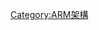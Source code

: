 {{Navbox
|name = ARM晶片
|title = ARM晶片
|state = {{{state|autocollapse}}}
|bodyclass = hlist
|above =
* [[ARM架構]]
* [[ARM處理器內核列表]]

|group1 = 应用处理器<br/>(32-bit)
|list1 = {{Navbox subgroup

  |group1 =[[ARM Cortex-A5|Cortex-A5]]
  |list1 = 
*  [[炬力集成|炬力]] [[ATM702x]]
*  晶晨 [[M805/S805]]
*  [[Atmel]] {{tsl|en|AT91SAM||SAMA5D3}}
*  InfoTM iMAPx820, iMAPx15
*  [[高通]] [[高通Snapdragon|骁龙 Snapdragon 200]]
*  Telechips TCC892x

  |group2 = [[ARM Cortex-A7 MPCore|Cortex-A7]]
  |list2 =
*  [[全志科技|全志]] A2x, A3x, A83T, H3, H8
*  [[博通]] [[VideoCore|BCM23550]][[Raspberry Pi|,BCM2836]]
*  [[飞思卡尔]] QorIQ LS10xx
*  [[联芯科技|联芯]] [[LC1813, LC1913]]
*  [[Marvell]] Armada PXA1920
*  [[联发科]] MT65xx
*  [[高通]][[高通Snapdragon|骁龙 Snapdragon 200]], [[高通]][[高通Snapdragon|骁龙 Snapdragon 400]]
*  海思 Hi3516系列
*  瑞芯微电子 RV11xx

  |group3 = [[ARM Cortex-A8|Cortex-A8]]
  |list3 =
*   [[全志科技|全志]] A1x
*  [[蘋果公司|苹果]] [[Apple A4|A4]]
*  [[飞思卡尔]] {{tsl|en|i.MX||i.MX5x}}
*  [[瑞芯微电子]] [[RK291x]]
*  [[三星集团|三星]] [[三星Exynos|Exynos]] 3110, S5PC110, S5PV210
*  Texas Instruments [[OMAP|OMAP 3]]
*  ZiiLABS [[ZiiLABS|ZMS-08]]

  |group4 = 加强 Cortex-A8
  |list4 =

  |group5 = {{tsl|en|ARM Cortex-A9 MPCore||Cortex-A9}}
  |list5 = 
*  [[炬力集成|炬力]] [[炬力集成|ATM702x, ATM703x]]
*  Altera Cyclone V, Arria V/10
*  晶晨 {{tsl|en|Amlogic||AML8726, MX, M6x, M801, M802/S802, S812, T866}}
*  苹果 [[Apple A5|A5]], [[Apple A5X|A5X]]
*  博通 [[VideoCore|VideoCore BCM21xxx, BCM28xxx]] 
*  飞思卡尔 {{tsl|en|i.MX||i.MX6x}}
*  海思 [[海思半導體|K3V2]]
*  InfoTM {{tsl|en|InfoTM||iMAPx912}}
*  联芯科技 {{tsl|en|Leadcore Technology||LC1810, LC1811}}
*  联发科 MT65xx
*  英伟达 [[Tegra]], [[Tegra 2|2]], [[Tegra 3|3]], [[图睿|4i]]
*  新岸线 {{tsl|en|Nufront||NuSmart 2816M, NS115, NS115M}}
*  [[瑞萨科技]] EMMA EV2, R-Car H1, RZ/A
*  瑞芯微电子 {{tsl|en|Rockchip||RK292x, RK30xx, RK31xx}}
*  三星 [[Exynos|Exynos 4]]
*  爱立信 [[NovaThor]]
*  Telechips {{tsl|en|Telechips||TCC8803}}
*  [[德州仪器]] [[OMAP|OMAP 4]]
*  VIA 威信科电 WonderMedia {{tsl|en|WonderMedia||WM88x0, 89x0}}
*  Xilinx Zynq-7000
*  ZiiLABS [[ZiiLABS|ZMS-20, ZMS-40]]

  |group6 =  加强 Cortex-A9
  |list6 =
 
  |group7 = {{tsl|en|ARM Cortex-A12||Cortex-A12}}
  |list7 = 

  |group8 = [[ARM Cortex-A15 MPCore|Cortex-A15]]
  |list8 = 
*  海思 [[海思半導體|K3V3]] 
*  聯發科 MT6599
*  英伟达 [[Tegra|Tegra 4]]
*  三星 [[Exynos|Exynos 5]]
*  德州儀器 [[OMAP|OMAP 5]]
*  全志科技 {{tsl|en|A80||A80}}
*  [[瑞萨科技]] R-Car H2

  |group9 = {{tsl|en|ARM Cortex-A17||Cortex-A17}}
  |list9 = 
* 联发科 [[MT6595]]
* 瑞芯微电子 {{tsl|en|RK3288||RK3288}}

  |group10 = ARMv7-A<br/>兼容
  |list10 = 
*  苹果 [[Apple A6|A6]], [[Apple A6X|A6X]]
*  博通 Brahma-B15
*  Marvell P4J
*  高通 [[高通Snapdragon|Snapdragon S1/S2/S3]] ([[Scorpion (CPU)|Scorpion]])
*  高通 [[高通Snapdragon|Snapdragon S4 Plus/S4 Pro]] ([[Krait (CPU)|Krait]]) 
*  高通 [[高通Snapdragon|Snapdragon 600/800]] ([[Krait (CPU)|Krait 300/Krait 400]])
  }}
|group2 = 应用处理器<br/>(64-bit)
|list2 = {{Navbox subgroup

  |group11 = [[ARM Cortex-A53|Cortex-A53]]
  |list11 =
* [[炬力集成|炬力]] [[炬力集成|S900]]
* 全志 [[全志科技|A64, H64]]
*[[博通]] [[Raspberry Pi| BCM2837A0/B0]]
* Altera Stratix 10
* 晶晨 S905
* EZchip TILE-Mx100
* Marvell  Armada PXA1928, Mobile PXA1908/PXA1936
* 联发科 MT673x, MT675x, MT6761, MT6762, MT6763, MT6765, MT6795, MT8161, MT8163, MT8165, MT8732, MT8735, MT8752, Helio X10
* 高通 [[骁龙]] 215, 410, 412, 415, 425, 427, 430, 435, 429, 439, 450, 610, 615, 616, 617, 625, 626, 630
* 瑞芯微电子 RK3368
* Xilinx [[赛灵思|ZynqMP]]
* Mi Surge S1
* 海思 Kirin 620, 650, 655, 658, 659, 930, 935, Hi3519AV100
* 三星 Exynos 7570, 7578, 7580, 7870, 7880

  |group12 = [[ARM Cortex-A55|Cortex-A55]]
  |list12 = 
* 三星 [[Exynos#List_of_ARMv8_Exynos_SoCs|Exynos 9 Series 98''xx'']]
* 紫光展锐 [[紫光展锐|SC9863A]]

  |group13 = {{tsl|en|ARM Cortex-A57||Cortex-A57}}
  |list13 =
* [[超威半导体|AMD]] [[Opteron|Opteron A1100]]
* 飞思卡尔 {{tsl|en|QorIQ||QorIQ LS20xx}}
* 英伟达 [[Tegra]] X1, X2
* 高通 [[骁龙]] [[高通驍龍元件列表#Snapdragon 808/810|808, 810]]
* 三星 [[Exynos|Exynos 7,5433, 7420]]

  |group14 = {{tsl|en|ARM Cortex-A72||Cortex-A72}}
  |list14 =
海思 [[海思半導體#950/955系列|Kirin950,955]]、[[海思半導體#鯤鵬_916|Kunpeng 916]]
* 联发科 MT8173, MT8176, MT8693、曦力 [[Helio (系统芯片)|Helio X20(MT6797),X23(MT6797D),X25(MT6797T),X27(MT6797X)]]
* 高通 [[骁龙]] [[高通驍龍元件列表#Snapdragon 650/652/653/660|650、652、653]]
*[[博通]] [[Raspberry Pi| BCM2711]]


  |group15 = [[ARM Cortex-A73|Cortex-A73]]
  |list15 = 
* 高通 [[驍龍]] Snapdragon 460, 636, 660, 632, 662, 665, 680, 835
* 海思 麒麟 [[HiSilicon#Kirin 960|960]], [[HiSilicon#Kirin 970|970]]
* 聯發科 [[聯發科技曦力#Helio X系列|Helio X30]]
* 晶晨半導體 [[Amlogic#Media_player_SoCs_(S9_family_gen_2)|S922X]]


  |group16 = [[ARM Cortex-A75|Cortex-A75]]
  |list16 =
* 高通 [[驍龍]] [[高通驍龍元件列表#Snapdragon 670|670]]、[[高通驍龍元件列表#Snapdragon 700 系列|710及712]]、[[高通驍龍元件列表#Snapdragon 800 系列|845及850 ]]
* 三星 [[三星Exynos|Exynos 9820]]

  |group17 = [[ARM Cortex-A76|Cortex-A76]]
  |list17 = 
* Google [[Google_Tensor|Tensor]]
* 海思 [[海思半導體#810/820系列|麒麟810、820]]、[[海思半導體#980/985系列|980、985]]、[[海思半導體#990系列|990]]
* 高通 [[驍龍]] [[高通驍龍元件列表#Snapdragon 480|480(+)]]、[[高通驍龍元件列表#Snapdragon 662/665/675/678|675、678]]、[[高通驍龍元件列表#Snapdragon 710/712/720G/730/730G|720G、730(G)、732G]]、[[高通驍龍元件列表#Snapdragon 765/765G/768G|765(G)、768G]]、[[高通驍龍元件列表#Snapdragon 855/855 Plus/SQ1/860|855(+)及860]]
* 聯發科 [[聯發科技曦力#Helio G系列|Helio G90]]、[[聯發科技天璣|天璣700、720、800(U)、810及820]]
* 紫光展銳 唐古拉T760、T770

  |group18 = [[ARM Cortex-A77|Cortex-A77]]
  |list18 = 
* 聯發科 [[聯發科技天璣#天璣1000/1050/1100/1200/1300|天璣1000]]
* 高通  [[高通驍龍元件列表#Snapdragon 680 4G/690 5G及695 5G|驍龍690]]、[[高通驍龍元件列表#Snapdragon 750G|750G]]、[[高通驍龍元件列表#Snapdragon 865/865+/870|865、865+及870]]
* 海思 [[海思半導體#Kirin 9000|麒麟9000及9000E]]
* 三星 [[三星Exynos#Exynos 8系列|Exynos 880]]、[[三星Exynos#Exynos 9系列|980]]

  |group19 = [[ARM Cortex-A78|Cortex-A78]]
  |list19 = 
* 高通 [[高通驍龍元件列表#Snapdragon 680 4G/690 5G及695 5G|驍龍695]]、[[高通驍龍元件列表#Snapdragon 778G/778G+/780G|778G(+)、780G]]、[[高通驍龍元件列表#Snapdragon 888/888+|888、888+]]
* 三星 [[三星Exynos#Exynos 1000/2000系列|Exynos 1080及2100]]
* 聯發科 [[聯發科技天璣#天璣900/920/930|天璣900、920]]、[[聯發科技天璣#天璣1000/1050/1100/1200/1300|1100、1200、1300]]、[[聯發科技天璣#天璣8000/8100|8000及8100]]

  |group20 = [[ARM Cortex-X1|Cortex-X1]]
  |list20 = 
* Google [[Google_Tensor|Tensor]]
* 高通 [[高通驍龍元件列表#Snapdragon 888/888+|驍龍888(+)]]
* 三星 [[三星Exynos#Exynos 1000/2000系列|Exynos 2100]]

  |group21 = [[ARM Cortex-A710|Cortex-A710]]
  |list21 = 
* 聯發科 [[聯發科技天璣#天璣9000|天璣9000]]
* 高通 [[高通驍龍元件列表#Snapdragon 8 Gen 1|驍龍8 Gen 1]]
* 三星 [[三星Exynos#Exynos 2200系列|Exynos 2200]]

  |group22 = [[ARM Cortex-X2|Cortex-X2]]
  |list22 = 
* 聯發科 [[聯發科技天璣#天璣9000|天璣9000]]
* 高通 [[高通驍龍元件列表#Snapdragon 8 Gen 1|驍龍8 Gen 1]]
* 三星 [[三星Exynos#Exynos 2200系列|Exynos 2200]]

  |group23 = [[ARM架構|ARMv8-A]]<br/>兼容
  |list23 =
* Apple [[Apple A7|A7]], [[Apple A8|A8]], [[Apple A8X|A8X]], [[Apple A9|A9]], [[Apple A9X|A9X]], [[Apple A10 Fusion|A10]], [[Apple A10X|A10X]], [[Apple A11 Bionic|A11]], [[Apple A12 Bionic|A12]], [[Apple A12X Bionic|A12X]],[[Apple A12Z|A12Z]],[[Apple A13 Bionic|A13]],[[Apple A14|A14]],[[Apple A15|A15]]
* Apple [[Apple M1|M1]], [[Apple M2|M2]]
* Applied Micro {{tsl|en|X-Gene||X-Gene}}
* [[三星集团|三星]] [[獴科|Mongoose]]
<!--* Broadcom-->
* Cavium [[凱為半導體|ThunderX CN87xx, CN88xx]]
* [[英伟达]] [[Tegra|Tegra K1]] ([[Project Denver]])
* 高通 [[骁龙]][[Kryo (CPU)|Kryo]]

  }}
|group3 = 實時微控制器
|list3 = {{Navbox subgroup

  |group7 = {{tsl|en|ARM Cortex-R||Cortex-R4F}}
  |list7 =
*  德州儀器RM4, TMS570

  |group8 = {{tsl|en|ARM Cortex-R||Cortex-R5F}}
  |list8 = 
*  Scaleo OLEA

  |group9 = {{tsl|en|ARM Cortex-R||Cortex-R7F}}
  |list9 =
<!-- None yet -->

  }}
|group4 = [[微控制器]]
|list4 = {{Navbox subgroup

  |group1 = [[ARM Cortex-M|Cortex-M0]]
  |list1 =
*  Energy Micro {{tsl|en|EFM32||EFM32 Zero}}
*  NXP {{tsl|en|NXP LPC||LPC1100, LPC1200}}
*  意法半导体 [[STM32|STM32 F0]]

  |group2 = [[ARM Cortex-M|Cortex-M0+]]
  |list2 =
*  飞思卡尔 Kinetis L
*  NXP {{tsl|en|NXP LPC||LPC800}}
*[[博通]] [[Raspberry Pi|  RP2040]]

  |group3 = [[ARM Cortex-M|Cortex-M1]]
  |list3 =
*  Actel FPGAs 
*  Altera FPGAs 
*  Xilinx FPGAs 

  |group4 = [[ARM Cortex-M|Cortex-M3]]
  |list4 =
*  Actel {{tsl|en|Actel SmartFusion||SmartFusion, SmartFusion 2}}
*  Atmel {{tsl|en|AT91SAM3||AT91SAM3}}
*  Cypress [[PSoC]] 5
*  Energy Micro {{tsl|en|EFM32||EFM32 Tiny, Gecko, Leopard, Giant}}
*  富士通 FM3
*  NXP {{tsl|en|NXP LPC||LPC1300, LPC1700, LPC1800}}
*  Silicon Labs Precision32
*  [[意法半导体]] [[STM32|STM32 F1, F2, L1, W]]
*  德州仪器 F28, LM3, TMS470,  [[OMAP|OMAP 4]]
*  东芝 TX03

  |group6 = [[ARM Cortex-M|Cortex-M4]]
  |list6 =
*  Atmel [[AT91SAM4]]
*  飞思卡尔 Kinetis K
*  德州仪器 [[OMAP|OMAP 5]]

  |group7 = [[ARM Cortex-M|Cortex-M4F]]
  |list7 =
*  Energy Micro {{tsl|en|EFM32||EFM32 Wonder}}
*  飞思卡尔 Kinetis K
*  [[英飞凌]] {{tsl|en|Infineon XMC4000||XMC4000}}
*  NXP {{tsl|en|NXP LPC||LPC4000, LPC4300}}
*  [[意法半导体]] [[STM32|STM32 F3, F4]]
*  德州仪器 LM4F

  }}
}}<noinclude>
{{collapsible option}}
[[Category:ARM架構]]
</noinclude>